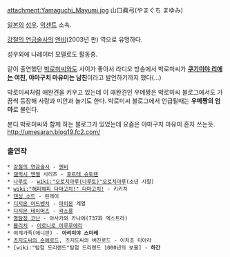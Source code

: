 attachment:Yamaguchi_Mayumi.jpg
山口眞弓(やまぐち まゆみ)

[[일본]]의 [[성우]]. [[악센트]] 소속.

[[강철의 연금술사]]의 [[엔비]](2003년 판) 역으로 유명하다.

성우외에 나레이터 모델로도 활동중.

같이 출연했던 [[박로미]]씨와도 사이가 좋아서 라디오 방송에서 박로미씨가 '''[[쿠기미야 리에]]는 여친, 야마구치 마유미는 남친'''이라고 발언하기까지 했다(...)

박로미씨처럼 애완견을 키우고 있는데 이 애완견인 우메짱은 박로미씨 블로그에서도 가끔씩 등장해 사랑과 미안과 놀기도 한다.  박로미씨 블로그에서 언급될때는 '''우메짱의 엄마'''로 불린다.

본디 박로미씨와 함께 하는 블로그가 있었는데 요즘은 야마구치 마유미 혼자 쓰는듯.
[[http://umesaran.blog19.fc2.com/]]

=== 출연작 ===
 * [[강철의 연금술사]] - [[엔비]]
 * [[갤럭시 엔젤]] 시리즈 - [[포르테 슈토렌]]
 * [[나루토]] - [[wiki:"오로치마루(나루토)"오로치마루]](소년 시절)
 * [[wiki:"해피해피 다마고치!" 다마고치!]] - 키키치
 * [[댄싱 소드]] - 린레이
 * [[디지몬 어드벤처]] - [[파피몬]] 계열
 * [[디지몬 테이머즈]] - [[곽소룡]]
 * [[명탐정 코난]] - 아사카와 카나에(737화 엑스트라)
 * [[블리치]] - [[아로니로 아루루에리]]
 * 여계가족(애니판) - '''아리미야 스미레'''
 * [[츠지도씨의 순애로드]], 츠지도씨의 버진로드 - 이치조 티아라
 * [wiki:"탐험 도리랜드"탐험 드리랜드 1000년의 보물] - '''하간'''
 

